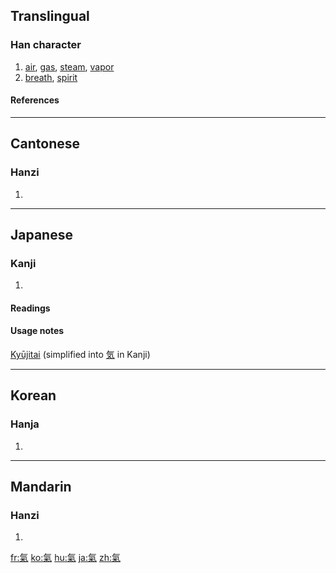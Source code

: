 {{see|气|気}}
{{wikipedia|qi}}
==Translingual==
===Han character===
{{Han char|rn=84|rad=气|as=06|sn=10|four=8091<sub>7</sub>|canj=人弓火木 (ONFD)}}
# [[air]], [[gas]], [[steam]], [[vapor]]
# [[breath]], [[spirit]]
====References====
{{Han ref|kx=0599.120|dkj=17059|dj=0990.260|hdz=32011.140|uh=6C23|ud=27683|bh=AEF0|bd=44784}}

----
==Cantonese==
===Hanzi===
{{yue-hanzi|jyut=|y=hei3}}
# {{defn|Cantonese}}

----
==Japanese==
===Kanji===
{{ja-kanji|grade=|rs=气06}}
# {{defn|Japanese}} 
====Readings====
{{ja-readings|on=[[き]] (ki), [[け]] (ke)|kun=[[いき]] (iki)}}
====Usage notes====
[[Kyūjitai]] (simplified into [[気]] in Kanji)
----

==Korean==
===Hanja===
{{ko-hanja|hangeul=기|eumhun=|rv=gi|mr=ki|y=ki}}
# {{defn|Korean}}

----
==Mandarin==
===Hanzi===
{{cmn-hanzi|sim=气|pin=[[qì]] (qi4)|wg=ch'i<sup>4</sup>}}
# {{defn|Mandarin}}

[[fr:氣]]
[[ko:氣]]
[[hu:氣]]
[[ja:氣]]
[[zh:氣]]